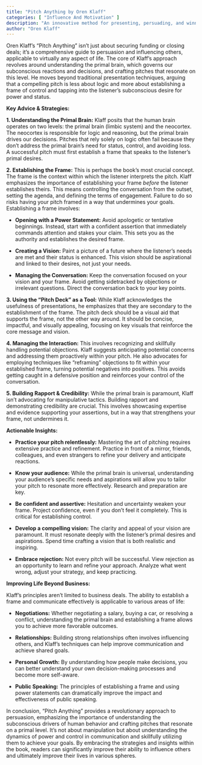 ```yaml
---
title: "Pitch Anything by Oren Klaff"
categories: [ "Influence And Motivation" ]
description: "An innovative method for presenting, persuading, and winning"
author: "Oren Klaff"
---
```

Oren Klaff's "Pitch Anything" isn't just about securing funding or closing deals; it's a comprehensive guide to persuasion and influencing others, applicable to virtually any aspect of life.  The core of Klaff's approach revolves around understanding the primal brain, which governs our subconscious reactions and decisions, and crafting pitches that resonate on this level.  He moves beyond traditional presentation techniques, arguing that a compelling pitch is less about logic and more about establishing a frame of control and tapping into the listener's subconscious desire for power and status.

**Key Advice & Strategies:**

**1. Understanding the Primal Brain:**  Klaff posits that the human brain operates on two levels: the primal brain (limbic system) and the neocortex.  The neocortex is responsible for logic and reasoning, but the primal brain drives our decisions. Pitches that rely solely on logic often fail because they don't address the primal brain's need for status, control, and avoiding loss. A successful pitch must first establish a frame that speaks to the listener’s primal desires.

**2. Establishing the Frame:** This is perhaps the book's most crucial concept.  The frame is the context within which the listener interprets the pitch.  Klaff emphasizes the importance of establishing your frame *before* the listener establishes theirs.  This means controlling the conversation from the outset, setting the agenda, and defining the terms of engagement.  Failure to do so risks having your pitch framed in a way that undermines your goals.  Establishing a frame involves:

* **Opening with a Power Statement:**  Avoid apologetic or tentative beginnings.  Instead, start with a confident assertion that immediately commands attention and stakes your claim. This sets you as the authority and establishes the desired frame.

* **Creating a Vision:**  Paint a picture of a future where the listener's needs are met and their status is enhanced.  This vision should be aspirational and linked to their desires, not just your needs.

* **Managing the Conversation:**  Keep the conversation focused on your vision and your frame.  Avoid getting sidetracked by objections or irrelevant questions.  Direct the conversation back to your key points.

**3. Using the "Pitch Deck" as a Tool:**  While Klaff acknowledges the usefulness of presentations, he emphasizes that they are secondary to the establishment of the frame.  The pitch deck should be a visual aid that supports the frame, not the other way around. It should be concise, impactful, and visually appealing, focusing on key visuals that reinforce the core message and vision.

**4. Managing the Interaction:** This involves recognizing and skillfully handling potential objections.  Klaff suggests anticipating potential concerns and addressing them proactively within your pitch. He also advocates for employing techniques like "reframing" objections to fit within your established frame, turning potential negatives into positives. This avoids getting caught in a defensive position and reinforces your control of the conversation.

**5. Building Rapport & Credibility:**  While the primal brain is paramount, Klaff isn't advocating for manipulative tactics.  Building rapport and demonstrating credibility are crucial. This involves showcasing expertise and evidence supporting your assertions, but in a way that strengthens your frame, not undermines it.


**Actionable Insights:**

* **Practice your pitch relentlessly:** Mastering the art of pitching requires extensive practice and refinement.  Practice in front of a mirror, friends, colleagues, and even strangers to refine your delivery and anticipate reactions.

* **Know your audience:**  While the primal brain is universal, understanding your audience's specific needs and aspirations will allow you to tailor your pitch to resonate more effectively. Research and preparation are key.

* **Be confident and assertive:**  Hesitation and uncertainty weaken your frame.  Project confidence, even if you don't feel it completely.  This is critical for establishing control.

* **Develop a compelling vision:**  The clarity and appeal of your vision are paramount. It must resonate deeply with the listener’s primal desires and aspirations. Spend time crafting a vision that is both realistic and inspiring.

* **Embrace rejection:**  Not every pitch will be successful.  View rejection as an opportunity to learn and refine your approach. Analyze what went wrong, adjust your strategy, and keep practicing.

**Improving Life Beyond Business:**

Klaff’s principles aren't limited to business deals. The ability to establish a frame and communicate effectively is applicable to various areas of life:

* **Negotiations:** Whether negotiating a salary, buying a car, or resolving a conflict, understanding the primal brain and establishing a frame allows you to achieve more favorable outcomes.

* **Relationships:** Building strong relationships often involves influencing others, and Klaff's techniques can help improve communication and achieve shared goals.

* **Personal Growth:**  By understanding how people make decisions, you can better understand your own decision-making processes and become more self-aware.

* **Public Speaking:**  The principles of establishing a frame and using power statements can dramatically improve the impact and effectiveness of public speaking.


In conclusion, "Pitch Anything" provides a revolutionary approach to persuasion, emphasizing the importance of understanding the subconscious drivers of human behavior and crafting pitches that resonate on a primal level. It's not about manipulation but about understanding the dynamics of power and control in communication and skillfully utilizing them to achieve your goals.  By embracing the strategies and insights within the book, readers can significantly improve their ability to influence others and ultimately improve their lives in various spheres.

